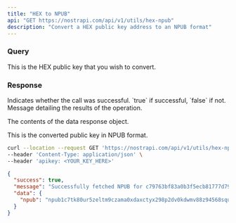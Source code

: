 ```yaml
---
title: "HEX to NPUB"
api: "GET https://nostrapi.com/api/v1/utils/hex-npub"
description: "Convert a HEX public key address to an NPUB format"
---
```


### Query

<ParamField query="v" type="string" >
  This is the HEX public key that you wish to convert.
</ParamField>

### Response

<ResponseField name="success" type="boolean">
  Indicates whether the call was successful. `true` if successful, `false` if not.
</ResponseField>

<ResponseField name="message" type="string">
  Message detailing the results of the operation.
</ResponseField>

<ResponseField name="data" type="object">

The contents of the data response object.

<Expandable title="Toggle">

<ResponseField name="npub" type="string">
  This is the converted public key in NPUB format.
</ResponseField>

</Expandable>

</ResponseField>

<RequestExample>

```bash Example Request
curl --location --request GET 'https://nostrapi.com/api/v1/utils/hex-npub?v=c79763bf83a0b3f5ecb81777d799bd36164328a70a9ac7d9aedb0e7116b4d1e0' \
--header 'Content-Type: application/json' \
--header 'apikey: <YOUR_KEY_HERE>'
```

</RequestExample>

<ResponseExample>

```json Example Response
{
  "success": true,
  "message": "Successfully fetched NPUB for c79763bf83a0b3f5ecb81777d799bd36164328a70a9ac7d9aedb0e7116b4d1e0 key.",
  "data": {
    "npub": "npub1c7tk80ur5zeltm9czama0xdaxctyx298p2dv0kdwmv88z94568squh6xp4"
  }
}
```

</ResponseExample>
